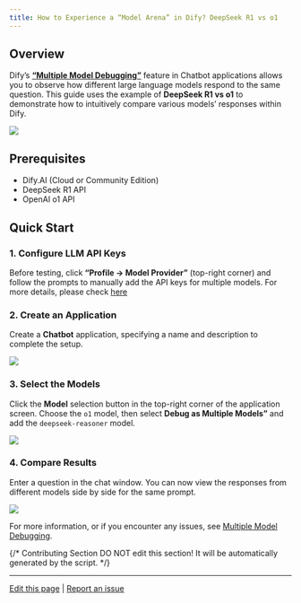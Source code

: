 ```yaml
---
title: How to Experience a “Model Arena” in Dify? DeepSeek R1 vs o1
---
```


## Overview

Dify’s **[“Multiple Model Debugging”](/en/guides/application-orchestrate/multiple-llms-debugging)** feature in Chatbot applications allows you to observe how different large language models respond to the same question. This guide uses the example of **DeepSeek R1 vs o1** to demonstrate how to intuitively compare various models’ responses within Dify.

![](https://assets-docs.dify.ai/2025/02/dd2a54e05cf5bfa252ac980ec478e3d5.png)

## Prerequisites

- Dify.AI (Cloud or Community Edition)
- DeepSeek R1 API
- OpenAI o1 API

## Quick Start

### 1. Configure LLM API Keys

Before testing, click **“Profile → Model Provider”** (top-right corner) and follow the prompts to manually add the API keys for multiple models. For more details, please check [here](https://docs.dify.ai/guides/model-configuration)

### 2. Create an Application

Create a **Chatbot** application, specifying a name and description to complete the setup.

![](https://assets-docs.dify.ai/2025/02/7246807cbd0776564b76e1ef37dcbd4d.png)

### 3. Select the Models

Click the **Model** selection button in the top-right corner of the application screen. Choose the `o1` model, then select **Debug as Multiple Models”** and add the `deepseek-reasoner` model.

![](https://assets-docs.dify.ai/2025/02/61d8ba00a8a89052ac7a5a9d8fb54f58.png)

### 4. Compare Results

Enter a question in the chat window. You can now view the responses from different models side by side for the same prompt.

![](https://assets-docs.dify.ai/2025/02/03ac1c1da6705d76b01f5867a1e24e32.gif)

For more information, or if you encounter any issues, see [Multiple Model Debugging](/en/guides/application-orchestrate/multiple-llms-debugging).

{/*
Contributing Section
DO NOT edit this section!
It will be automatically generated by the script.
*/}

---

[Edit this page](https://github.com/langgenius/dify-docs/edit/main/en/learn-more/use-cases/dify-model-arena.mdx) | [Report an issue](https://github.com/langgenius/dify-docs/issues/new?template=docs.yml)


